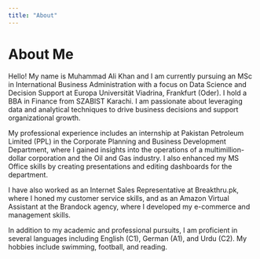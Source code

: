 ```yaml
---
title: "About"
---
```


# About Me

Hello! My name is Muhammad Ali Khan and I am currently pursuing an MSc in International Business Administration with a focus on Data Science and Decision Support at Europa Universität Viadrina, Frankfurt (Oder). I hold a BBA in Finance from SZABIST Karachi. I am passionate about leveraging data and analytical techniques to drive business decisions and support organizational growth.

My professional experience includes an internship at Pakistan Petroleum Limited (PPL) in the Corporate Planning and Business Development Department, where I gained insights into the operations of a multimillion-dollar corporation and the Oil and Gas industry. I also enhanced my MS Office skills by creating presentations and editing dashboards for the department.

I have also worked as an Internet Sales Representative at Breakthru.pk, where I honed my customer service skills, and as an Amazon Virtual Assistant at the Brandock agency, where I developed my e-commerce and management skills.

In addition to my academic and professional pursuits, I am proficient in several languages including English (C1), German (A1), and Urdu (C2). My hobbies include swimming, football, and reading.
